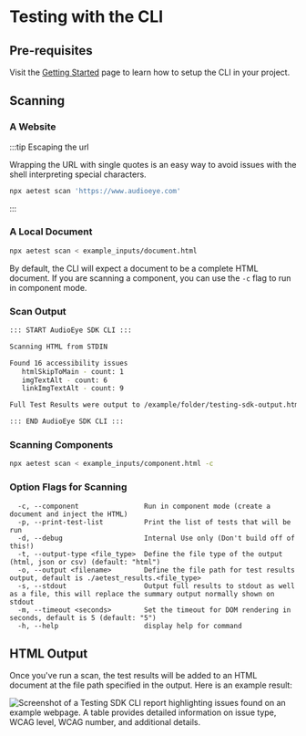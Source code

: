 # Testing with the CLI

## Pre-requisites

Visit the [Getting Started](./get-started) page to learn how to setup the CLI in your project.

## Scanning

### A Website

:::tip Escaping the url

Wrapping the URL with single quotes is an easy way to avoid issues with the shell interpreting special characters.

```bash
npx aetest scan 'https://www.audioeye.com'
```

:::

### A Local Document

```bash
npx aetest scan < example_inputs/document.html
```

By default, the CLI will expect a document to be a complete HTML document. If you are scanning a component, you can use
the `-c` flag to run in component mode.

### Scan Output

```bash
::: START AudioEye SDK CLI :::

Scanning HTML from STDIN

Found 16 accessibility issues
   htmlSkipToMain - count: 1
   imgTextAlt - count: 6
   linkImgTextAlt - count: 9

Full Test Results were output to /example/folder/testing-sdk-output.html

::: END AudioEye SDK CLI :::
```

### Scanning Components

```bash
npx aetest scan < example_inputs/component.html -c
```

### Option Flags for Scanning

```
  -c, --component                Run in component mode (create a document and inject the HTML)
  -p, --print-test-list          Print the list of tests that will be run
  -d, --debug                    Internal Use only (Don't build off of this!)
  -t, --output-type <file_type>  Define the file type of the output (html, json or csv) (default: "html")
  -o, --output <filename>        Define the file path for test results output, default is ./aetest_results.<file_type>
  -s, --stdout                   Output full results to stdout as well as a file, this will replace the summary output normally shown on stdout
  -m, --timeout <seconds>        Set the timeout for DOM rendering in seconds, default is 5 (default: "5")
  -h, --help                     display help for command
```

## HTML Output

Once you've run a scan, the test results will be added to an HTML document at the file path specified in the output.
Here is an example result:

![Screenshot of a Testing SDK CLI report highlighting issues found on an example webpage. A table provides detailed information on issue type, WCAG level, WCAG number, and additional details.](/img/html-output-table.png)
